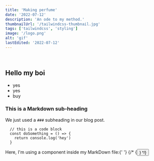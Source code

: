 ```yaml
---
title: 'Making perfume'
date: '2022-07-12'
description: 'An ode to my method.'
thumbnailUrl: '/tailwindcss-thumbnail.jpg'
tags: ['tailwindcss', 'styling']
image: '/logo.png'
alt: 'gif'
lastEdited: '2022-07-12'
---
```


<br />

## Hello my boi

- yes
- yes
- buy

### This is a Markdown sub-heading

We just used a `###` subheading in our blog post.

```
  // this is a code block
  const doSomething = () => {
    return console.log('hey')
  }
```

<div>
  Here, I'm using a component inside my MarkDown file:{' '}
  {/* {<Button text={'Click me'} />} */}
</div>
